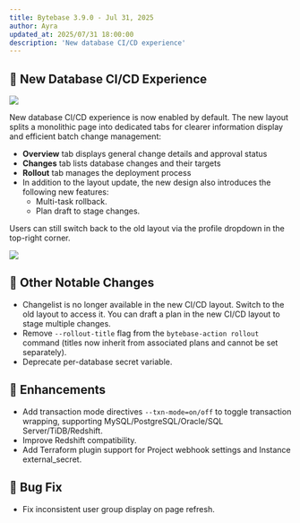 ```yaml
---
title: Bytebase 3.9.0 - Jul 31, 2025
author: Ayra
updated_at: 2025/07/31 18:00:00
description: 'New database CI/CD experience'
---
```



## 🌟 New Database CI/CD Experience

![](../content/changelog/3.9.0/new-ci-cd.webp)

New database CI/CD experience is now enabled by default. The new layout splits a monolithic page into dedicated tabs for clearer information display and efficient batch change management:

- **Overview** tab displays general change details and approval status
- **Changes** tab lists database changes and their targets
- **Rollout** tab manages the deployment process
- In addition to the layout update, the new design also introduces the following new features:
  - Multi-task rollback.
  - Plan draft to stage changes.

Users can still switch back to the old layout via the profile dropdown in the top-right corner.

![](../content/changelog/3.9.0/switch-ci-cd.webp)

## 🔔 Other Notable Changes

- Changelist is no longer available in the new CI/CD layout. Switch to the old layout to access it. You can draft a plan in the new CI/CD layout to stage multiple changes.
- Remove `--rollout-title` flag from the `bytebase-action rollout` command (titles now inherit from associated plans and cannot be set separately).
- Deprecate per-database secret variable.

## 🎄 Enhancements

- Add transaction mode directives `--txn-mode=on/off` to toggle transaction wrapping, supporting MySQL/PostgreSQL/Oracle/SQL Server/TiDB/Redshift.
- Improve Redshift compatibility.
- Add Terraform plugin support for Project webhook settings and Instance external_secret.

## 🐞 Bug Fix

- Fix inconsistent user group display on page refresh.

<InstallUpgrade />
